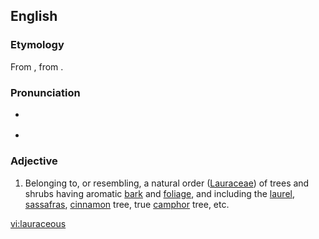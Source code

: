 ==English==

===Etymology===
From {{term|Lauraceae|lang=mul}}, from {{etyl|la|en}} {{term|laurus||laurel|lang=la}}.

===Pronunciation===
* {{a|US}} {{IPA|/ˌlɔɹˈeɪ.ʃəs/}}
* {{rhymes|eɪʃəs}}

===Adjective===
{{en-adj}}

# {{botany}} Belonging to, or resembling, a natural order ([[Lauraceae]]) of trees and shrubs having aromatic [[bark]] and [[foliage]], and including the [[laurel]], [[sassafras]], [[cinnamon]] tree, true [[camphor]] tree, etc.

[[vi:lauraceous]]